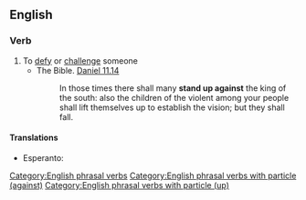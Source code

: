 ==English==

===Verb===
{{en-verb|inf=[[stand]] [[up]] [[against]]|stands up against|standing up against|stood up against|stood up against}}

# To [[defy]] or [[challenge]] someone
#* The Bible. [http://en.wikisource.org/wiki/Bible_%28World_English%29/Daniel#Chapter_11  Daniel 11.14]
#*: In those times there shall many '''stand up against''' the king of the south: also the children of the violent among your people shall lift themselves up to establish the vision; but they shall fall.

====Translations====
{{trans-top|defy or challenge}}
* Esperanto: {{t-|eo|kontraŭstari}}
{{trans-mid}}
{{trans-bottom}}

[[Category:English phrasal verbs]]
[[Category:English phrasal verbs with particle (against)]]
[[Category:English phrasal verbs with particle (up)]]